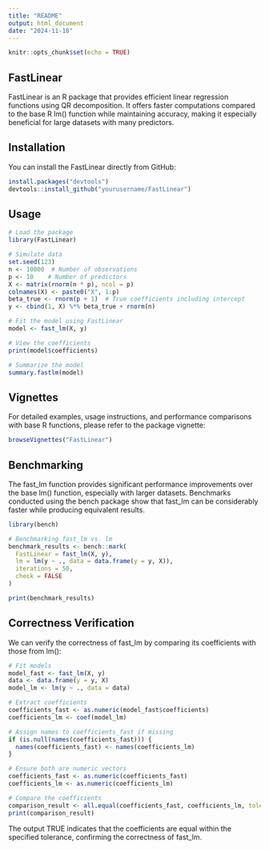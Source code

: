 ```yaml
---
title: "README"
output: html_document
date: "2024-11-18"
---
```


```r
knitr::opts_chunk$set(echo = TRUE)
```

## FastLinear

FastLinear is an R package that provides efficient linear regression functions using QR decomposition. It offers faster computations compared to the base R lm() function while maintaining accuracy, making it especially beneficial for large datasets with many predictors.

## Installation
You can install the FastLinear directly from GitHub:

```r
install.packages("devtools")
devtools::install_github("yourusername/FastLinear")
```

## Usage

```r
# Load the package
library(FastLinear)

# Simulate data
set.seed(123)
n <- 10000  # Number of observations
p <- 10    # Number of predictors
X <- matrix(rnorm(n * p), ncol = p)
colnames(X) <- paste0("X", 1:p)
beta_true <- rnorm(p + 1)  # True coefficients including intercept
y <- cbind(1, X) %*% beta_true + rnorm(n)

# Fit the model using FastLinear
model <- fast_lm(X, y)

# View the coefficients
print(model$coefficients)

# Summarize the model
summary.fastlm(model)

```
## Vignettes
For detailed examples, usage instructions, and performance comparisons with base R functions, please refer to the package vignette:
```r
browseVignettes("FastLinear")
```
## Benchmarking
The fast_lm function provides significant performance improvements over the base lm() function, especially with larger datasets. Benchmarks conducted using the bench package show that fast_lm can be considerably faster while producing equivalent results.
```r
library(bench)

# Benchmarking fast_lm vs. lm
benchmark_results <- bench::mark(
  FastLinear = fast_lm(X, y),
  lm = lm(y ~ ., data = data.frame(y = y, X)),
  iterations = 50,
  check = FALSE
)

print(benchmark_results)

```
## Correctness Verification
We can verify the correctness of fast_lm by comparing its coefficients with those from lm():
```r
# Fit models
model_fast <- fast_lm(X, y)
data <- data.frame(y = y, X)
model_lm <- lm(y ~ ., data = data)

# Extract coefficients
coefficients_fast <- as.numeric(model_fast$coefficients)
coefficients_lm <- coef(model_lm)

# Assign names to coefficients_fast if missing
if (is.null(names(coefficients_fast))) {
  names(coefficients_fast) <- names(coefficients_lm)
}

# Ensure both are numeric vectors
coefficients_fast <- as.numeric(coefficients_fast)
coefficients_lm <- as.numeric(coefficients_lm)

# Compare the coefficients
comparison_result <- all.equal(coefficients_fast, coefficients_lm, tolerance = 1e-6)
print(comparison_result)


```
The output TRUE indicates that the coefficients are equal within the specified tolerance, confirming the correctness of fast_lm.


